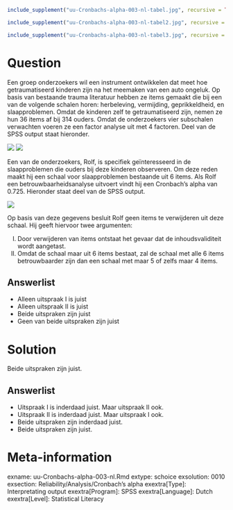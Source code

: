 ```{r, echo = FALSE, results = "hide"}
include_supplement("uu-Cronbachs-alpha-003-nl-tabel.jpg", recursive = TRUE)
```

```{r, echo = FALSE, results = "hide"}
include_supplement("uu-Cronbachs-alpha-003-nl-tabel2.jpg", recursive = TRUE)
```

```{r, echo = FALSE, results = "hide"}
include_supplement("uu-Cronbachs-alpha-003-nl-tabel3.jpg", recursive = TRUE)
```

Question
========
  
Een groep onderzoekers wil een instrument ontwikkelen dat meet hoe getraumatiseerd kinderen zijn na het meemaken van een auto ongeluk. Op basis van bestaande trauma literatuur hebben ze items gemaakt die bij een van de volgende schalen horen: herbeleving, vermijding, geprikkeldheid, en slaapproblemen. Omdat de kinderen zelf te getraumatiseerd zijn, nemen ze hun 36 items af bij 314 ouders.  Omdat de onderzoekers vier subschalen verwachten voeren ze een factor analyse uit met 4 factoren. Deel van de SPSS output staat hieronder.

![](uu-Cronbachs-alpha-003-nl-tabel.jpg)
![](uu-Cronbachs-alpha-003-nl-tabel2.jpg)

Een van de onderzoekers, Rolf, is specifiek geïnteresseerd in de slaapproblemen die ouders bij deze kinderen observeren. Om deze reden maakt hij een schaal voor slaapproblemen bestaande uit 6 items. Als Rolf een betrouwbaarheidsanalyse uitvoert vindt hij een Cronbach’s alpha van 0.725. Hieronder staat deel van de SPSS output. 

![](uu-Cronbachs-alpha-003-nl-tabel3.jpg)

Op basis van deze gegevens besluit Rolf geen items te verwijderen uit deze schaal. Hij geeft hiervoor twee argumenten:

I.	Door verwijderen van items ontstaat het gevaar dat de inhoudsvaliditeit wordt aangetast.
II.	Omdat de schaal maar uit 6 items bestaat, zal de schaal met alle 6 items betrouwbaarder zijn dan een schaal met maar 5 of zelfs maar 4 items.

  
Answerlist
----------
* Alleen uitspraak I is juist
* Alleen uitspraak II is juist
* Beide uitspraken zijn juist
* Geen van beide uitspraken zijn juist

Solution
========
  
Beide uitspraken zijn juist.

Answerlist
----------
* Uitspraak I is inderdaad juist. Maar uitspraak II ook. 
* Uitspraak II is inderdaad juist. Maar uitspraak I ook.
* Beide uitspraken zijn inderdaad juist.
* Beide uitspraken zijn juist. 


Meta-information
================
exname: uu-Cronbachs-alpha-003-nl.Rmd
extype: schoice
exsolution: 0010
exsection: Reliability/Analysis/Cronbach's alpha
exextra[Type]: Interpretating output
exextra[Program]: SPSS
exextra[Language]: Dutch
exextra[Level]: Statistical Literacy

